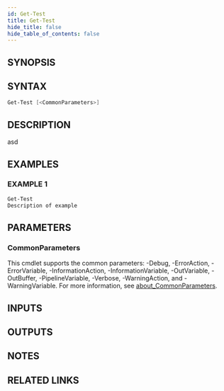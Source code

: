 ```yaml
---
id: Get-Test
title: Get-Test
hide_title: false
hide_table_of_contents: false
---
```


## SYNOPSIS

## SYNTAX

```powershell
Get-Test [<CommonParameters>]
```

## DESCRIPTION

asd

## EXAMPLES

### EXAMPLE 1

```powershell
Get-Test
Description of example
```

## PARAMETERS

### CommonParameters

This cmdlet supports the common parameters: -Debug, -ErrorAction, -ErrorVariable, -InformationAction, -InformationVariable, -OutVariable, -OutBuffer, -PipelineVariable, -Verbose, -WarningAction, and -WarningVariable. For more information, see [about_CommonParameters](http://go.microsoft.com/fwlink/?LinkID=113216).

## INPUTS

## OUTPUTS

## NOTES

## RELATED LINKS
